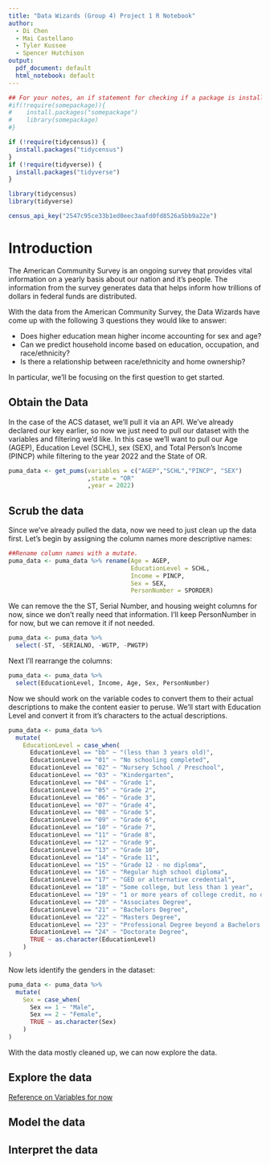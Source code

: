 ```yaml
---
title: "Data Wizards (Group 4) Project 1 R Notebook"
author:
  - Di Chen
  - Mai Castellano
  - Tyler Kussee
  - Spencer Hutchison
output:
  pdf_document: default
  html_notebook: default
---
```


```r
## For your notes, an if statement for checking if a package is installed :)
#if(!require(somepackage)){
#    install.packages("somepackage")
#    library(somepackage)
#}

if (!require(tidycensus)) {
  install.packages("tidycensus")
}
if (!require(tidyverse)) {
  install.packages("tidyverse")
}
```


```r
library(tidycensus)
library(tidyverse)

census_api_key("2547c95ce33b1ed0eec3aafd0fd8526a5bb9a22e")
```

# Introduction

The American Community Survey is an ongoing survey that provides vital information
on a yearly basis about our nation and it's people. The information from the survey 
generates data that helps inform how trillions of dollars in federal funds are distributed.

With the data from the American Community Survey, the Data Wizards have come up 
with the following 3 questions they would like to answer:

* Does higher education mean higher income accounting for sex and age?
* Can we predict household income based on education, occupation, and race/ethnicity?
* Is there a relationship between race/ethnicity and home ownership?

In particular, we'll be focusing on the first question to get started.

## Obtain the Data

In the case of the ACS dataset, we'll pull it via an API. We've already declared
our key earlier, so now we just need to pull our dataset with the variables and filtering 
we'd like. In this case we'll want to pull our Age (AGEP), Education Level (SCHL), 
sex (SEX), and Total Person's Income (PINCP) while filtering to the year 2022 and the State of OR.

```r
puma_data <- get_pums(variables = c("AGEP","SCHL","PINCP", "SEX")
                      ,state = "OR"
                      ,year = 2022)
```

## Scrub the data

Since we've already pulled the data, now we need to just clean up the data first. 
Let's begin by assigning the column names more descriptive names:

```r
##Rename column names with a mutate.
puma_data <- puma_data %>% rename(Age = AGEP,
                                  EducationLevel = SCHL,
                                  Income = PINCP,
                                  Sex = SEX,
                                  PersonNumber = SPORDER)
```

We can remove the the ST, Serial Number, and housing weight columns for now, 
since we don't really need that information. I'll keep PersonNumber in for now,
but we can remove it if not needed.

```r
puma_data <- puma_data %>% 
  select(-ST, -SERIALNO, -WGTP, -PWGTP)
```

Next I'll rearrange the columns:

```r
puma_data <- puma_data %>%
  select(EducationLevel, Income, Age, Sex, PersonNumber)
```

Now we should work on the variable codes to convert them to their actual descriptions to make the content easier to peruse. We'll start with Education Level and convert it from it's characters to the actual descriptions.

```r
puma_data <- puma_data %>%
  mutate(
    EducationLevel = case_when(
      EducationLevel == "bb" ~ "(less than 3 years old)",
      EducationLevel == "01" ~ "No schooling completed",
      EducationLevel == "02" ~ "Nursery School / Preschool",
      EducationLevel == "03" ~ "Kindergarten",
      EducationLevel == "04" ~ "Grade 1",
      EducationLevel == "05" ~ "Grade 2",
      EducationLevel == "06" ~ "Grade 3",
      EducationLevel == "07" ~ "Grade 4",
      EducationLevel == "08" ~ "Grade 5",
      EducationLevel == "09" ~ "Grade 6",
      EducationLevel == "10" ~ "Grade 7",
      EducationLevel == "11" ~ "Grade 8",
      EducationLevel == "12" ~ "Grade 9",
      EducationLevel == "13" ~ "Grade 10",
      EducationLevel == "14" ~ "Grade 11",
      EducationLevel == "15" ~ "Grade 12 - no diploma",
      EducationLevel == "16" ~ "Regular high school diploma",
      EducationLevel == "17" ~ "GED or alternative credential",
      EducationLevel == "18" ~ "Some college, but less than 1 year",
      EducationLevel == "19" ~ "1 or more years of college credit, no degree",
      EducationLevel == "20" ~ "Associates Degree",
      EducationLevel == "21" ~ "Bachelors Degree",
      EducationLevel == "22" ~ "Masters Degree",
      EducationLevel == "23" ~ "Professional Degree beyond a Bachelors Degree",
      EducationLevel == "24" ~ "Doctorate Degree",
      TRUE ~ as.character(EducationLevel)
    )
)
```

Now lets identify the genders in the dataset:

```r
puma_data <- puma_data %>%
  mutate(
    Sex = case_when(
      Sex == 1 ~ "Male",
      Sex == 2 ~ "Female",
      TRUE ~ as.character(Sex)
    )
)
```

With the data mostly cleaned up, we can now explore the data.

## Explore the data

[Reference on Variables for now](https://usa.ipums.org/usa/resources/codebooks/DataDict1822.pdf)

## Model the data

## Interpret the data
